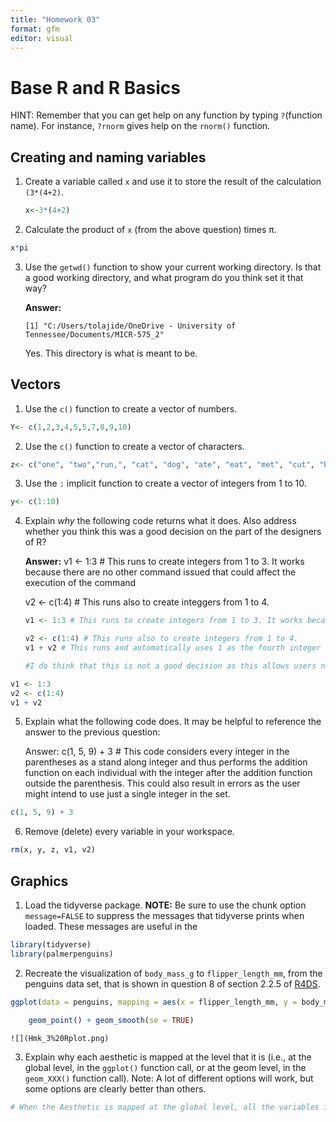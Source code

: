 ```yaml
---
title: "Homework 03"
format: gfm
editor: visual
---
```


# Base R and R Basics

HINT: Remember that you can get help on any function by typing `?`(function name). For instance, `?rnorm` gives help on the `rnorm()` function.

## Creating and naming variables

1.  Create a variable called `x` and use it to store the result of the calculation `(3*(4+2)`.

    ```r
    x<-3*(4+2)
    ```

2.  Calculate the product of `x` (from the above question) times π.

```r
x*pi
```

3.  Use the `getwd()` function to show your current working directory. Is that a good working directory, and what program do you think set it that way?

    **Answer:**

    ```         
    [1] "C:/Users/tolajide/OneDrive - University of Tennessee/Documents/MICR-575_2"
    ```

    Yes. This directory is what is meant to be.

## Vectors

1.  Use the `c()` function to create a vector of numbers.

```r
Y<- c(1,2,3,4,5,5,7,8,9,10)
```

2.  Use the `c()` function to create a vector of characters.

```r
z<- c("one", "two","run,", "cat", "dog", "ate", "eat", "met", "cut", "but")
```

3.  Use the `:` implicit function to create a vector of integers from 1 to 10.

```r
y<- c(1:10)
```

4.  Explain *why* the following code returns what it does. Also address whether you think this was a good decision on the part of the designers of R?

    **Answer:** v1 \<- 1:3 \# This runs to create integers from 1 to 3. It works because there are no other command issued that could affect the execution of the command

    v2 \<- c(1:4) \# This runs also to create integgers from 1 to 4.

    ```r
    v1 <- 1:3 # This runs to create integers from 1 to 3. It works because there are no other command issued that could affect the execution of the command

    v2 <- c(1:4) # This runs also to create integers from 1 to 4.
    v1 + v2 # This runs and automatically uses 1 as the fourth integer in the series for V1

    #I do think that this is not a good decision as this allows users not to notice errors in the variables they created as they will think that's the accurate answer to the function.
    ```

```r
v1 <- 1:3
v2 <- c(1:4)
v1 + v2
```

5.  Explain what the following code does. It may be helpful to reference the answer to the previous question:

    Answer: c(1, 5, 9) + 3 \# This code considers every integer in the parentheses as a stand along integer and thus performs the addition function on each individual with the integer after the addition function outside the parenthesis. This could also result in errors as the user might intend to use just a single integer in the set.

```r
c(1, 5, 9) + 3
```

6.  Remove (delete) every variable in your workspace.

```r
rm(x, y, z, v1, v2)
```

## Graphics

1.  Load the tidyverse package. **NOTE:** Be sure to use the chunk option `message=FALSE` to suppress the messages that tidyverse prints when loaded. These messages are useful in the

```r
library(tidyverse)
library(palmerpenguins)
```

2.  Recreate the visualization of `body_mass_g` to `flipper_length_mm`, from the penguins data set, that is shown in question 8 of section 2.2.5 of [R4DS](https://r4ds.hadley.nz/data-visualize).

```r
ggplot(data = penguins, mapping = aes(x = flipper_length_mm, y = body_mass_g, color = bill_depth_mm)) +

    geom_point() + geom_smooth(se = TRUE)
```

```         
![](Hmk_3%20Rplot.png)
```

3.  Explain why each aesthetic is mapped at the level that it is (i.e., at the global level, in the `ggplot()` function call, or at the geom level, in the `geom_XXX()` function call). Note: A lot of different options will work, but some options are clearly better than others.

```r
# When the Aesthetic is mapped at the global level, all the variables in the set are considered together while if they were used at the geom level, it would be specific to a class of the population dataset.
```
